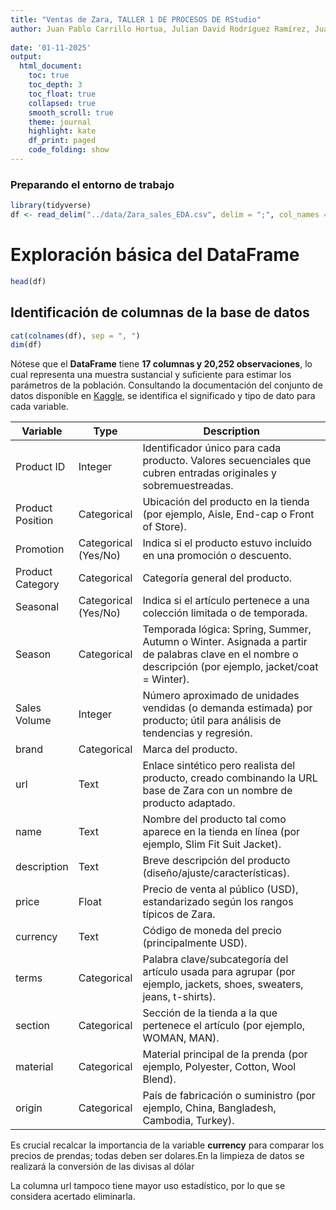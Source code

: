 ```yaml
---
title: "Ventas de Zara, TALLER 1 DE PROCESOS DE RStudio"
author: Juan Pablo Carrillo Hortua, Julian David Rodríguez Ramírez, Juan Esteban Acosta Morales, grupo MAP203
  
date: '01-11-2025'
output: 
  html_document:
    toc: true
    toc_depth: 3
    toc_float: true
    collapsed: true
    smooth_scroll: true
    theme: journal
    highlight: kate
    df_print: paged
    code_folding: show
---
```

### Preparando el entorno de trabajo

```r
library(tidyverse)
df <- read_delim("../data/Zara_sales_EDA.csv", delim = ";", col_names = TRUE)
```

# Exploración básica del **DataFrame**

```r
head(df)
```


## Identificación de columnas de la base de datos

```r
cat(colnames(df), sep = ", ")
dim(df)
```

Nótese que el **DataFrame** tiene **17 columnas y 20,252 observaciones**, lo cual representa una muestra sustancial y suficiente para estimar los parámetros de la población. Consultando la documentación del conjunto de datos disponible en [Kaggle](https://www.kaggle.com/datasets/marixe/zara-sales-for-eda), se identifica el significado y tipo de dato para cada variable.  




\n\n
| Variable        | Type         | Description                                                                                                          |
|-----------------|--------------|----------------------------------------------------------------------------------------------------------------------|
| Product ID      | Integer      | Identificador único para cada producto. Valores secuenciales que cubren entradas originales y sobremuestreadas.     |
| Product Position| Categorical  | Ubicación del producto en la tienda (por ejemplo, Aisle, End-cap o Front of Store).                                  |
| Promotion       | Categorical (Yes/No) | Indica si el producto estuvo incluido en una promoción o descuento.                                 |
| Product Category| Categorical  | Categoría general del producto.                                                                                      |
| Seasonal        | Categorical (Yes/No) | Indica si el artículo pertenece a una colección limitada o de temporada.                            |
| Season          | Categorical  | Temporada lógica: Spring, Summer, Autumn o Winter. Asignada a partir de palabras clave en el nombre o descripción (por ejemplo, jacket/coat = Winter). |
| Sales Volume    | Integer      | Número aproximado de unidades vendidas (o demanda estimada) por producto; útil para análisis de tendencias y regresión. |
| brand           | Categorical  | Marca del producto.                                                                                                 |
| url             | Text         | Enlace sintético pero realista del producto, creado combinando la URL base de Zara con un nombre de producto adaptado. |
| name            | Text         | Nombre del producto tal como aparece en la tienda en línea (por ejemplo, Slim Fit Suit Jacket).                     |
| description     | Text         | Breve descripción del producto (diseño/ajuste/características).                                                     |
| price           | Float        | Precio de venta al público (USD), estandarizado según los rangos típicos de Zara.                                   |
| currency        | Text         | Código de moneda del precio (principalmente USD).                                                                   |
| terms           | Categorical  | Palabra clave/subcategoría del artículo usada para agrupar (por ejemplo, jackets, shoes, sweaters, jeans, t-shirts). |
| section         | Categorical  | Sección de la tienda a la que pertenece el artículo (por ejemplo, WOMAN, MAN).                                      |
| material        | Categorical  | Material principal de la prenda (por ejemplo, Polyester, Cotton, Wool Blend).                                       |
| origin          | Categorical  | País de fabricación o suministro (por ejemplo, China, Bangladesh, Cambodia, Turkey).                                |
\n\n

Es crucial recalcar la importancia de la variable **currency** para comparar los precios de prendas; todas deben ser dolares.En la limpieza de datos se realizará la conversión de las divisas al dólar
\n\n

La columna url tampoco tiene mayor uso estadístico, por lo que se considera acertado eliminarla.


